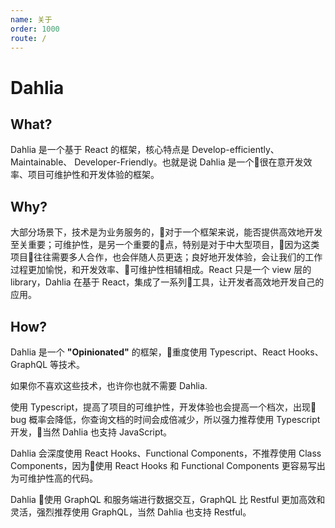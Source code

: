 ```yaml
---
name: 关于
order: 1000
route: /
---
```



# Dahlia

## What?

Dahlia 是一个基于 React 的框架，核心特点是 Develop-efficiently、Maintainable、 Developer-Friendly。也就是说 Dahlia 是一个很在意开发效率、项目可维护性和开发体验的框架。

## Why?

大部分场景下，技术是为业务服务的，对于一个框架来说，能否提供高效地开发至关重要；可维护性，是另一个重要的点，特别是对于中大型项目，因为这类项目往往需要多人合作，也会伴随人员更迭；良好地开发体验，会让我们的工作过程更加愉悦，和开发效率、可维护性相辅相成。React 只是一个 view 层的 library，Dahlia 在基于 React，集成了一系列工具，让开发者高效地开发自己的应用。

## How?

Dahlia 是一个 **"Opinionated"** 的框架，重度使用 Typescript、React Hooks、GraphQL 等技术。

如果你不喜欢这些技术，也许你也就不需要 Dahlia.

使用 Typescript，提高了项目的可维护性，开发体验也会提高一个档次，出现 bug 概率会降低，你查询文档的时间会成倍减少，所以强力推荐使用 Typescript 开发，当然 Dahlia 也支持 JavaScript。

Dahlia 会深度使用 React Hooks、Functional Components，不推荐使用 Class Components，因为使用 React Hooks 和 Functional Components 更容易写出为可维护性高的代码。

Dahlia 使用 GraphQL 和服务端进行数据交互，GraphQL 比 Restful 更加高效和灵活，强烈推荐使用 GraphQL，当然 Dahlia 也支持 Restful。